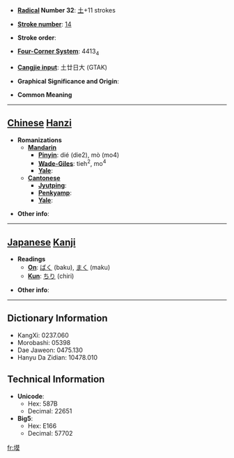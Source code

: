 * '''[[Wiktionary:Chinese radical index| Radical]] Number 32''': [[Wiktionary:Chinese radical index 土|土]]+11 strokes

* '''[[Wiktionary:Chinese total strokes index|Stroke number]]''': [[Wiktionary:Chinese total strokes index 14|14]]

* '''Stroke order''': 

* '''[[Wiktionary:Chinese four corner index|Four-Corner System]]''': 4413<sub>4</sub>

* '''[[Wiktionary:Chinese Cangjie index|Cangjie input]]''': 土廿日大 (GTAK)

* '''Graphical Significance and Origin''': 

* '''Common Meaning'''

----

== [[Chinese]] [[Hanzi]] ==

* '''Romanizations'''
** '''[[Mandarin]]'''
*** '''[[Pinyin]]''': dié (die2), mò (mo4)
*** '''[[Wade-Giles]]''': tieh<sup>2</sup>, mo<sup>4</sup>
*** '''[[Yale]]''': 
** '''[[Cantonese]]'''
*** '''[[Jyutping]]''':
*** '''[[Penkyamp]]''': 
*** '''[[Yale]]''': 

* '''Other info''': 

----

== [[Japanese]] [[Kanji]] ==

* '''Readings'''
** '''[[On]]''': [[ばく]] (baku), [[まく]] (maku)
** '''[[Kun]]''': [[ちり]] (chiri)

* '''Other info''':  

----

== Dictionary Information ==

* KangXi: 0237.060
* Morobashi: 05398
* Dae Jaweon: 0475.130
* Hanyu Da Zidian: 10478.010

== Technical Information ==

* '''Unicode''':
** Hex: 587B
** Decimal: 22651
* '''Big5''':
** Hex: E166
** Decimal: 57702

[[fr:塻]]